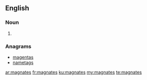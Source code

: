 ==English==

===Noun===
{{head|en|plural}}

# {{plural of|magnate|lang=en}}

===Anagrams===
* [[magentas#English|magentas]]
* [[nametags#English|nametags]]

[[ar:magnates]]
[[fr:magnates]]
[[ku:magnates]]
[[my:magnates]]
[[te:magnates]]